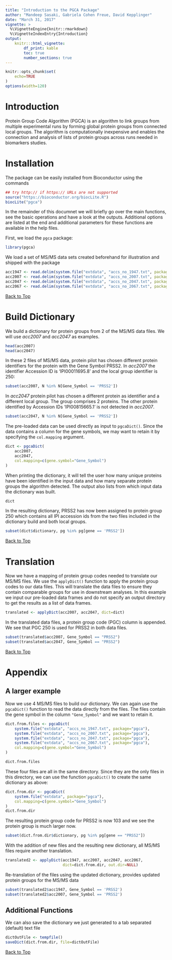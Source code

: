 ```yaml
---
title: "Introduction to the PGCA Package"
author: "Mandeep Sasaki, Gabriela Cohen Freue, David Kepplinger"
date: "March 31, 2017"
vignette: >
  %\VignetteEngine{knitr::rmarkdown}
  %\VignetteIndexEntry{Introduction}
output:
    knitr:::html_vignette:
        df_print: kable
        toc: true
        number_sections: true
---
```


```r
knitr::opts_chunk$set(
    echo=TRUE
)
options(width=120)
```
# Introduction
Protein Group Code Algorithm (PGCA) is an algorithm to link groups from multiple
experimental runs by forming global protein groups from connected local groups.
The algorithm is computationally inexpensive and enables the connection and
analysis of lists of protein groups across runs needed in biomarkers studies.

# Installation
The package can be easily installed from Bioconductor using the commands
```r
## try http:// if https:// URLs are not supported
source("https://bioconductor.org/biocLite.R")
biocLite("pgca")
```

In the remainder of this documnet we will briefly go over the main functions,
see the basic operations and have a look at the outputs. Additional options
are listed at the end and additional parameters for these functions are
available in the help files.

First, we load the `pgca` package:
```r
library(pgca)
```

We load a set of MS/MS data sets created beforehand for illustration and
shipped with the package
```r
acc1947 <- read.delim(system.file("extdata", "accs_no_1947.txt", package="pgca"))
acc2007 <- read.delim(system.file("extdata", "accs_no_2007.txt", package="pgca"))
acc2047 <- read.delim(system.file("extdata", "accs_no_2047.txt", package="pgca"))
acc2067 <- read.delim(system.file("extdata", "accs_no_2067.txt", package="pgca"))
```

[Back to Top](#TOC)

# Build Dictionary
We build a dictionary for protein groups from 2 of the MS/MS data files. We will
use _acc2007_ and _acc2047_ as examples.
```r
head(acc2007)
head(acc2047)
```
In these 2 files of MS/MS data, protein pilot has chosen different protein
identifiers for the protein with the Gene Symbol PRSS2. In _acc2007_ the
identifier Accession ID is 'IPI00011695.8' and the local group identifier is 250:
```r
subset(acc2007, N %in% N[Gene_Symbol == 'PRSS2'])
```

In _acc2047_ protein pilot has chosen a different protein as identifier and
a different local group. The group comprises 2 proteins. The other protein
identified by Accession IDs 'IPI00815665.1' is not detected in
_acc2007_.
```r
subset(acc2047, N %in% N[Gene_Symbol == 'PRSS2'])
```

The pre-loaded data can be used directly as input to `pgcaDict()`. Since the
data contains a column for the gene symbols, we may want to retain it by
specifying the `col.mapping` argument.
```r
dict <- pgcaDict(
    acc2007,
    acc2047,
    col.mapping=c(gene.symbol="Gene_Symbol")
)
```

When printing the dictionary, it will tell the user how many unique proteins
have been identified in the input data and how many separate protein groups the
algorithm detected. The output also lists from which input data the dictionary
was built.

```r
dict
```

In the resulting dictionary, PRSS2 has now been assigned to protein group 250
which contains all IPI accession ids from the two files included in the
dictionary build and both local groups.

```r
subset(dict$dictionary, pg %in% pg[gene == 'PRSS2'])
```

[Back to Top](#TOC)

# Translation
Now we have a mapping of protein group codes needed to translate our MS/MS
files. We use the `applyDict()` function to apply the protein group codes to
our data files. This will translate the data files to ensure they
contain comparable groups for use in downstream analyses. In this example we
input our pre-loaded data frames and do not specify an output directory to get
the results as a list of data frames.

```r
translated <- applyDict(acc2007, acc2047, dict=dict)
```

In the translated data files, a protein group code (PGC) column is appended.
We see that PGC 250 is used for PRSS2 in both data files.
```r
subset(translated$acc2007, Gene_Symbol == "PRSS2")
subset(translated$acc2047, Gene_Symbol == "PRSS2")
```

[Back to Top](#TOC)

# Appendix
## A larger example
Now we use 4 MS/MS files to build our dictionary. We can again use the
`pgcaDict()` function to read the data directly from the files.
The files contain the gene symbol in the column `"Gene_Symbol"` and we want to
retain it.
```r
dict.from.files <- pgcaDict(
    system.file("extdata", "accs_no_1947.txt", package="pgca"),
    system.file("extdata", "accs_no_2007.txt", package="pgca"),
    system.file("extdata", "accs_no_2047.txt", package="pgca"),
    system.file("extdata", "accs_no_2067.txt", package="pgca"),
    col.mapping=c(gene.symbol="Gene_Symbol")
)

dict.from.files
```

These four files are all in the same directory. Since they are the only files in
this directory, we can use the function `pgcaDict()` to create the same
dictionary as above:
```r
dict.from.dir <- pgcaDict(
    system.file("extdata", package="pgca"),
    col.mapping=c(gene.symbol="Gene_Symbol")
)
dict.from.dir
```

The resulting protein group code for PRSS2 is now 103 and we see the protein
group is much larger now.
```r
subset(dict.from.dir$dictionary, pg %in% pg[gene == "PRSS2"])
```

With the addition of new files and the resulting new dictionary, all MS/MS files
require another translation.
```r
translated2 <- applyDict(acc1947, acc2007, acc2047, acc2067,
                         dict=dict.from.dir, out.dir=NULL)
```

Re-translation of the files using the updated dictionary, provides updated
protein groups for the MS/MS data
```r
subset(translated2$acc1947, Gene_Symbol == 'PRSS2')
subset(translated2$acc2007, Gene_Symbol == 'PRSS2')
```

## Additional Functions
We can also save the dictionary we just generated to a tab separated (default)
text file
```r
dictOutFile <- tempfile()
saveDict(dict.from.dir, file=dictOutFile)
```

[Back to Top](#TOC)
